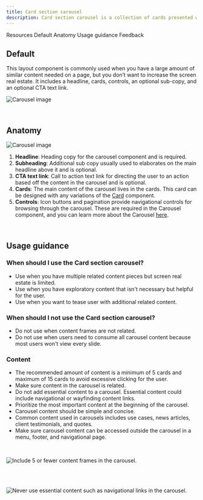 ```yaml
---
title: Card section carousel
description: Card section carousel is a collection of cards presented within a carousel related to a given topic for users to explore.
---
```



<ComponentDescription name="Card section carousel" type="layout" />

<AnchorLinks>

<AnchorLink>Resources</AnchorLink>
<AnchorLink>Default</AnchorLink>
<AnchorLink>Anatomy</AnchorLink>
<AnchorLink>Usage guidance</AnchorLink>
<AnchorLink>Feedback</AnchorLink>

</AnchorLinks>

<ResourceLinks name="Card section carousel" type="layout" />

## Default

This layout component is commonly used when you have a large amount of similar content needed on a page, but you don’t want to increase the screen real estate. It includes a headline, cards, controls, an optional sub-copy, and an optional CTA text link.

![Carousel image](../../images/component/card-section-carousel/carousel-intro.jpg)

<br />

## Anatomy

![Carousel image](../../images/component/card-section-carousel/carousel-anatomy.jpg)

1. **Headline**: Heading copy for the carousel component and is required.
2. **Subheading**: Additional sub copy usually used to elaborates on the main headline above it and is optional.
3. **CTA text link**: Call to action text link for directing the user to an action based off the content in the carousel and is optional.
4. **Cards**: The main content of the carousel lives in the cards. This card can be designed with any variations of the [Card](https://www.ibm.com/standards/carbon/components/card) component.
5. **Controls**: Icon buttons and pagination provide navigational controls for browsing through the carousel. These are required in the Carousel component, and you can learn more about the Carousel [here](https://www.ibm.com/standards/carbon/components/carousel).

<br />

## Usage guidance

### When should I use the Card section carousel?

- Use when you have multiple related content pieces but screen real estate is limited.
- Use when you have exploratory content that isn't necessary but helpful for the user.
- Use when you want to tease user with additional related content.

### When should I not use the Card section carousel?

- Do not use when content frames are not related.
- Do not use when users need to consume all carousel content because most users won't view every slide.

### Content

- The recommended amount of content is a minimum of 5 cards and maximum of 15 cards to avoid excessive clicking for the user.
- Make sure content in the carousel is related.
- Do not add essential content to a carousel. Essential content could include navigational or wayfinding content links.
- Prioritize the most important content at the beginning of the carousel.
- Carousel content should be simple and concise.
- Common content used in carousels includes use cases, news articles, client testimonials, and quotes.
- Make sure carousel content can be accessed outside the carousel in a menu, footer, and navigational page.

<br />

<Row>
<Column colMd={8} colLg={12} >
  <DoDontExample caption="It is not recommended to exceed 5 paginations of content within the carousel.">

![Include 5 or fewer content frames in the carousel. ](../../images/component/card-section-carousel/carousel-do-not-1.jpg)

  </DoDontExample>
</Column>
</Row>

<br />

<br />

<Row>
<Column colMd={8} colLg={12}>
  <DoDontExample caption="Never use essential content such as navigational links in the carousel.">

![Never use essential content such as navigational links in the carousel.](../../images/component/card-section-carousel/carousel-do-not-2.jpg)

  </DoDontExample>
</Column>
</Row>

<ComponentFooter name="Card section carousel" type="layout" />
